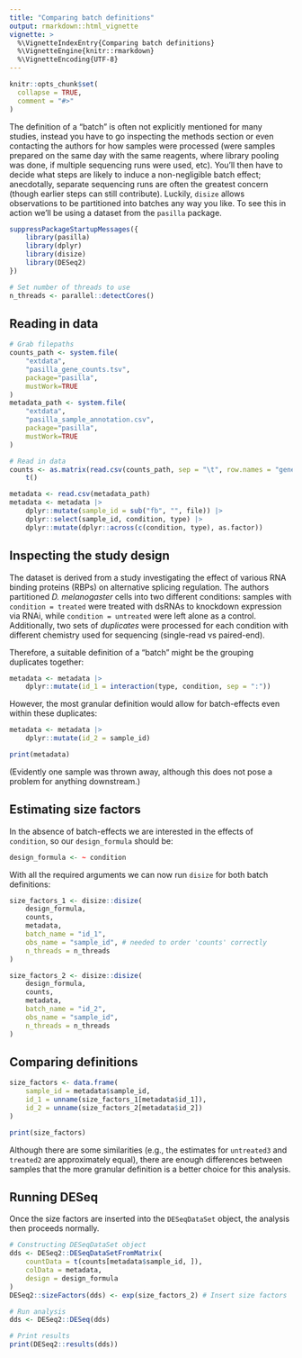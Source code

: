 ```yaml
---
title: "Comparing batch definitions"
output: rmarkdown::html_vignette
vignette: >
  %\VignetteIndexEntry{Comparing batch definitions}
  %\VignetteEngine{knitr::rmarkdown}
  %\VignetteEncoding{UTF-8}
---
```


```r
knitr::opts_chunk$set(
  collapse = TRUE,
  comment = "#>"
)
```

The definition of a "batch" is often not explicitly mentioned for many studies,
instead you have to go inspecting the methods section or even contacting the authors for how samples were processed (were samples prepared on the same day with the same reagents, where library pooling was done, if multiple sequencing runs were used, etc).
You'll then have to decide what steps are likely to induce a non-negligible batch effect; anecdotally, separate sequencing runs are often the greatest concern (though earlier steps can still contribute).
Luckily, `disize` allows observations to be partitioned into batches any way you like.
To see this in action we'll be using a dataset from the `pasilla` package.

```r
suppressPackageStartupMessages({
    library(pasilla)
    library(dplyr)
    library(disize)
    library(DESeq2)
})

# Set number of threads to use
n_threads <- parallel::detectCores()
```

## Reading in data

```r
# Grab filepaths
counts_path <- system.file(
    "extdata",
    "pasilla_gene_counts.tsv",
    package="pasilla",
    mustWork=TRUE
)
metadata_path <- system.file(
    "extdata",
    "pasilla_sample_annotation.csv",
    package="pasilla",
    mustWork=TRUE
)

# Read in data
counts <- as.matrix(read.csv(counts_path, sep = "\t", row.names = "gene_id")) |>
    t()

metadata <- read.csv(metadata_path)
metadata <- metadata |>
    dplyr::mutate(sample_id = sub("fb", "", file)) |>
    dplyr::select(sample_id, condition, type) |>
    dplyr::mutate(dplyr::across(c(condition, type), as.factor))
```

## Inspecting the study design

The dataset is derived from a study investigating the effect of various RNA binding proteins (RBPs) on alternative splicing regulation.
The authors partitioned *D. melanogaster* cells into two different conditions: samples with `condition = treated` were treated with dsRNAs to knockdown expression via RNAi, while `condition = untreated` were left alone as a control.
Additionally, two sets of *duplicates* were processed for each condition with different chemistry used for sequencing (single-read vs paired-end).

Therefore, a suitable definition of a "batch" might be the grouping duplicates together:

```r
metadata <- metadata |>
    dplyr::mutate(id_1 = interaction(type, condition, sep = ":"))
```

However, the most granular definition would allow for batch-effects even within these duplicates:

```r
metadata <- metadata |>
    dplyr::mutate(id_2 = sample_id)

print(metadata)
```

(Evidently one sample was thrown away, although this does not pose a problem for anything downstream.)

## Estimating size factors

In the absence of batch-effects we are interested in the effects of `condition`, so our `design_formula` should be:

```r
design_formula <- ~ condition
```

With all the required arguments we can now run `disize` for both batch definitions:

```r
size_factors_1 <- disize::disize(
    design_formula,
    counts,
    metadata,
    batch_name = "id_1",
    obs_name = "sample_id", # needed to order 'counts' correctly
    n_threads = n_threads
)

size_factors_2 <- disize::disize(
    design_formula,
    counts,
    metadata,
    batch_name = "id_2",
    obs_name = "sample_id",
    n_threads = n_threads
)
```

## Comparing definitions
```r
size_factors <- data.frame(
    sample_id = metadata$sample_id,
    id_1 = unname(size_factors_1[metadata$id_1]),
    id_2 = unname(size_factors_2[metadata$id_2])
)

print(size_factors)
```

Although there are some similarities (e.g., the estimates for `untreated3` and `treated2` are approximately equal), there are enough differences between samples that the more granular definition is a better choice for this analysis.

## Running DESeq

Once the size factors are inserted into the `DESeqDataSet` object, the analysis then proceeds normally.

```r
# Constructing DESeqDataSet object
dds <- DESeq2::DESeqDataSetFromMatrix(
    countData = t(counts[metadata$sample_id, ]),
    colData = metadata,
    design = design_formula
)
DESeq2::sizeFactors(dds) <- exp(size_factors_2) # Insert size factors

# Run analysis
dds <- DESeq2::DESeq(dds)

# Print results
print(DESeq2::results(dds))
```

